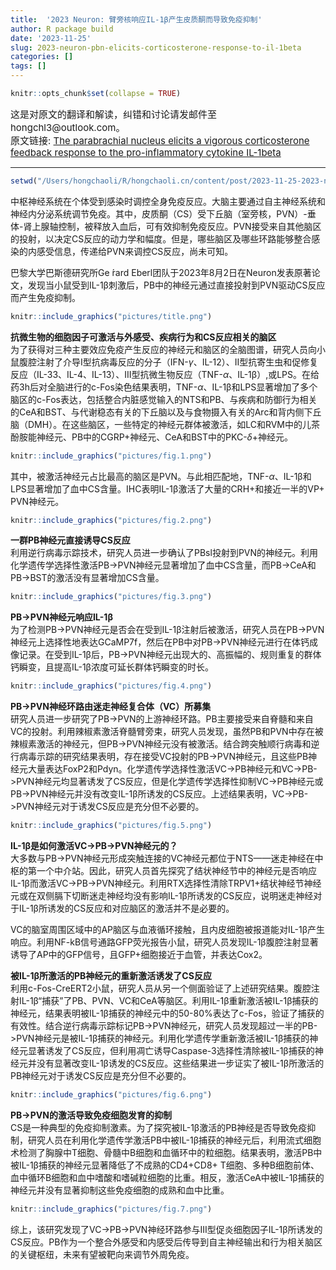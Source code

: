 ```yaml
---
title:  '2023 Neuron: 臂旁核响应IL-1β产生皮质酮而导致免疫抑制'
author: R package build
date: '2023-11-25'
slug: 2023-neuron-pbn-elicits-corticosterone-response-to-il-1beta
categories: []
tags: []
---
```



```r
knitr::opts_chunk$set(collapse = TRUE)
```

<span style="font-size:15px;">这是对原文的翻译和解读，纠错和讨论请发邮件至 hongchl3@outlook.com。<br/>
原文链接: [The parabrachial nucleus elicits a vigorous corticosterone feedback response to the pro-inflammatory cytokine IL-1beta](https://doi.org/10.1016/j.neuron.2023.05.009)</span>

---

```r
setwd("/Users/hongchaoli/R/hongchaoli.cn/content/post/2023-11-25-2023-neuron-pbn-elicits-corticosterone-response-to-il-1beta/pictures")
```

中枢神经系统在个体受到感染时调控全身免疫反应。大脑主要通过自主神经系统和神经内分泌系统调节免疫。其中，皮质酮（CS）受下丘脑（室旁核，PVN）-垂体-肾上腺轴控制，被释放入血后，可有效抑制免疫反应。PVN接受来自其他脑区的投射，以决定CS反应的动力学和幅度。但是，哪些脑区及哪些环路能够整合感染的内感受信息，传递给PVN来调控CS反应，尚未可知。

巴黎大学巴斯德研究所Ge ́rard Eberl团队于2023年8月2日在Neuron发表原著论文，发现当小鼠受到IL-1β刺激后，PB中的神经元通过直接投射到PVN驱动CS反应而产生免疫抑制。
```r
knitr::include_graphics("pictures/title.png")
```

**抗微生物的细胞因子可激活与外感受、疾病行为和CS反应相关的脑区**<br/>
为了获得对三种主要效应免疫产生反应的神经元和脑区的全脑图谱，研究人员向小鼠腹腔注射了介导I型抗病毒反应的分子（IFN-$\gamma$、IL-12）、II型抗寄生虫和促修复反应（IL-33、IL-4、IL-13）、III型抗微生物反应（TNF-$\alpha$、IL-1β）,或LPS。在给药3h后对全脑进行的c-Fos染色结果表明，TNF-$\alpha$、IL-1β和LPS显著增加了多个脑区的c-Fos表达，包括整合内脏感觉输入的NTS和PB、与疾病和防御行为相关的CeA和BST、与代谢稳态有关的下丘脑以及与食物摄入有关的Arc和背内侧下丘脑（DMH）。在这些脑区，一些特定的神经元群体被激活，如LC和RVM中的儿茶酚胺能神经元、PB中的CGRP+神经元、CeA和BST中的PKC-$\delta$+神经元。
```r
knitr::include_graphics("pictures/fig.1.png")
```

其中，被激活神经元占比最高的脑区是PVN。与此相匹配地，TNF-$\alpha$、IL-1β和LPS显著增加了血中CS含量。IHC表明IL-1β激活了大量的CRH+和接近一半的VP+ PVN神经元。
```r
knitr::include_graphics("pictures/fig.2.png")
```

**一群PB神经元直接诱导CS反应**<br/>
利用逆行病毒示踪技术，研究人员进一步确认了PBsl投射到PVN的神经元。利用化学遗传学选择性激活PB->PVN神经元显著增加了血中CS含量，而PB->CeA和PB->BST的激活没有显著增加CS含量。
```r
knitr::include_graphics("pictures/fig.3.png")
```

**PB->PVN神经元响应IL-1β**<br/>
为了检测PB->PVN神经元是否会在受到IL-1β注射后被激活，研究人员在PB->PVN神经元上选择性地表达GCaMP7f，然后在PB中对PB->PVN神经元进行在体钙成像记录。在受到IL-1β后，PB->PVN神经元出现大的、高振幅的、规则重复的群体钙瞬变，且提高IL-1β浓度可延长群体钙瞬变的时长。
```r
knitr::include_graphics("pictures/fig.4.png")
```

**PB->PVN神经环路由迷走神经复合体（VC）所募集**<br/>
研究人员进一步研究了PB->PVN的上游神经环路。PB主要接受来自脊髓和来自VC的投射。利用辣椒素激活脊髓臂旁束，研究人员发现，虽然PB和PVN中存在被辣椒素激活的神经元，但PB->PVN神经元没有被激活。结合跨突触顺行病毒和逆行病毒示踪的研究结果表明，存在接受VC投射的PB->PVN神经元，且这些PB神经元大量表达FoxP2和Pdyn。化学遗传学选择性激活VC->PB神经元和VC->PB->PVN神经元均显著诱发了CS反应，但是化学遗传学选择性抑制VC->PB神经元或PB->PVN神经元并没有改变IL-1β所诱发的CS反应。上述结果表明，VC->PB->PVN神经元对于诱发CS反应是充分但不必要的。
```r
knitr::include_graphics("pictures/fig.5.png")
```

**IL-1β是如何激活VC->PB->PVN神经元的？**<br/>
大多数与PB->PVN神经元形成突触连接的VC神经元都位于NTS——迷走神经在中枢的第一个中介站。因此，研究人员首先探究了结状神经节中的神经元是否响应IL-1β而激活VC->PB->PVN神经元。利用RTX选择性清除TRPV1+结状神经节神经元或在双侧膈下切断迷走神经均没有影响IL-1β所诱发的CS反应，说明迷走神经对于IL-1β所诱发的CS反应和对应脑区的激活并不是必要的。

VC的脑室周围区域中的AP脑区与血液循环接触，且内皮细胞被报道能对IL-1β产生响应。利用NF-kB信号通路GFP荧光报告小鼠，研究人员发现IL-1β腹腔注射显著诱导了AP中的GFP信号，且GFP+细胞接近于血管，并表达Cox2。

**被IL-1β所激活的PB神经元的重新激活诱发了CS反应**<br/>
利用c-Fos-CreERT2小鼠，研究人员从另一个侧面验证了上述研究结果。腹腔注射IL-1β“捕获”了PB、PVN、VC和CeA等脑区。利用IL-1β重新激活被IL-1β捕获的神经元，结果表明被IL-1β捕获的神经元中的50-80%表达了c-Fos，验证了捕获的有效性。结合逆行病毒示踪标记PB->PVN神经元，研究人员发现超过一半的PB->PVN神经元是被IL-1β捕获的神经元。利用化学遗传学重新激活被IL-1β捕获的神经元显著诱发了CS反应，但利用凋亡诱导Caspase-3选择性清除被IL-1β捕获的神经元并没有显著改变IL-1β诱发的CS反应。这些结果进一步证实了被IL-1β所激活的PB神经元对于诱发CS反应是充分但不必要的。
```r
knitr::include_graphics("pictures/fig.6.png")
```

**PB->PVN的激活导致免疫细胞发育的抑制**<br/>
CS是一种典型的免疫抑制激素。为了探究被IL-1β激活的PB神经是否导致免疫抑制，研究人员在利用化学遗传学激活PB中被IL-1β捕获的神经元后，利用流式细胞术检测了胸腺中T细胞、骨髓中B细胞和血循环中的粒细胞。结果表明，激活PB中被IL-1β捕获的神经元显著降低了不成熟的CD4+CD8+ T细胞、多种B细胞前体、血中循环B细胞和血中嗜酸和嗜碱粒细胞的比重。相反，激活CeA中被IL-1β捕获的神经元并没有显著抑制这些免疫细胞的成熟和血中比重。
```r
knitr::include_graphics("pictures/fig.7.png")
```

综上，该研究发现了VC->PB->PVN神经环路参与III型促炎细胞因子IL-1β所诱发的CS反应。PB作为一个整合外感受和内感受后传导到自主神经输出和行为相关脑区的关键枢纽，未来有望被靶向来调节外周免疫。









